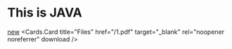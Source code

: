 

# This is JAVA

[new](/public/1.pdf)
<Cards>
  <Cards.Card
    title="Files"
    href="/1.pdf"
    target="_blank"
    rel="noopener noreferrer"
    download
  />
</Cards>


<Cards>
  <Cards.Card
    title="Files"
    href="/1.pdf"
    target="_blank"
  />
</Cards>
